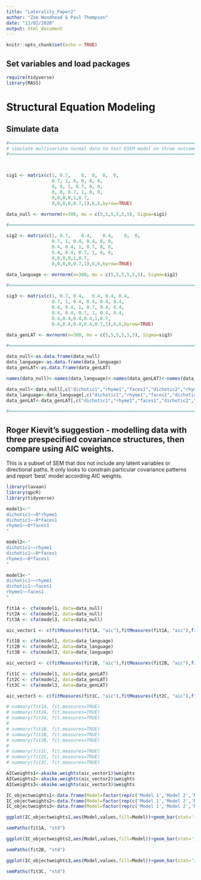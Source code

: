 ```yaml
---
title: "Laterality_Paper2"
author: "Zoe Woodhead & Paul Thompson"
date: "13/02/2020"
output: html_document
---
```


```r
knitr::opts_chunk$set(echo = TRUE)
```


## Set variables and load packages

```r

require(tidyverse)
library(MASS)
```


# Structural Equation Modeling

## Simulate data

```r
#========================================================================#
# simulate multivariate normal data to test ESEM model on three outcomes.#
#========================================================================#



sig1 <- matrix(c(1,	0.7,	0,	0,	0,	0,
                 0.7, 1, 0, 0, 0, 0,
                 0, 0, 1, 0.7, 0, 0,
                 0, 0, 0.7, 1, 0, 0,
                 0,0,0,0,1,0.7,
                 0,0,0,0,0.7,1),6,6,byrow=TRUE)

data_null <- mvrnorm(n=300, mu = c(5,5,5,5,5,5), Sigma=sig1)

#========================================================================#

sig2 <- matrix(c(1,	0.7,	0.4,	0.4,	0,	0,
                 0.7, 1, 0.4, 0.4, 0, 0,
                 0.4, 0.4, 1, 0.7, 0, 0,
                 0.4, 0.4, 0.7, 1, 0, 0,
                 0,0,0,0,1,0.7,
                 0,0,0,0,0.7,1),6,6,byrow=TRUE)

data_language <- mvrnorm(n=300, mu = c(5,5,5,5,5,5), Sigma=sig2)

#========================================================================#

sig3 <- matrix(c(1,	0.7, 0.4,	0.4, 0.4, 0.4,
                 0.7, 1, 0.4, 0.4, 0.4, 0.4,
                 0.4, 0.4, 1, 0.7, 0.4, 0.4,
                 0.4, 0.4, 0.7, 1, 0.4, 0.4,
                 0.4,0.4,0.4,0.4,1,0.7,
                 0.4,0.4,0.4,0.4,0.7,1),6,6,byrow=TRUE)

data_genLAT <- mvrnorm(n=300, mu = c(5,5,5,5,5,5), Sigma=sig3)

#========================================================================#

data_null<-as.data.frame(data_null)
data_language<-as.data.frame(data_language)
data_genLAT<-as.data.frame(data_genLAT)

names(data_null)<-names(data_language)<-names(data_genLAT)<-names(data_genLAT2)<-c("dichotic1","dichotic2","rhyme1","rhyme2","faces1","faces2")

data_null<-data_null[,c("dichotic1","rhyme1","faces1","dichotic2","rhyme2","faces2")]
data_language<-data_language[,c("dichotic1","rhyme1","faces1","dichotic2","rhyme2","faces2")]
data_genLAT<-data_genLAT[,c("dichotic1","rhyme1","faces1","dichotic2","rhyme2","faces2")]

#========================================================================#
```

## Roger Kievit's suggestion - modelling data with three prespecified covariance structures, then compare using AIC weights.

This is a subset of SEM that dos not include any latent variables or directional paths. It only looks to constrain particular covariance patterns and report 'best' model according AIC weights.

```r
library(lavaan)
library(qpcR)
library(tidyverse)

model1<-"
dichotic1~~0*rhyme1
dichotic1~~0*faces1 
rhyme1~~0*faces1 
"

model2<-"
dichotic1~~rhyme1 
dichotic1~~0*faces1
rhyme1~~0*faces1 
"

model3<-"
dichotic1~~rhyme1 
dichotic1~~faces1 
rhyme1~~faces1
"

fit1A <- cfa(model1, data=data_null)
fit2A <- cfa(model2, data=data_null)
fit3A <- cfa(model3, data=data_null)

aic_vector1 <- c(fitMeasures(fit1A, "aic"),fitMeasures(fit1A, "aic"),fitMeasures(fit1A, "aic"))

fit1B <- cfa(model1, data=data_language)
fit2B <- cfa(model2, data=data_language)
fit3B <- cfa(model3, data=data_language)

aic_vector2 <- c(fitMeasures(fit1B, "aic"),fitMeasures(fit2B, "aic"),fitMeasures(fit3B, "aic"))

fit1C <- cfa(model1, data=data_genLAT)
fit2C <- cfa(model2, data=data_genLAT)
fit3C <- cfa(model3, data=data_genLAT)

aic_vector3 <- c(fitMeasures(fit1C, "aic"),fitMeasures(fit2C, "aic"),fitMeasures(fit3C, "aic"))

# summary(fit1A, fit.measures=TRUE)
# summary(fit2A, fit.measures=TRUE)
# summary(fit3A, fit.measures=TRUE)
# 
# summary(fit1B, fit.measures=TRUE)
# summary(fit2B, fit.measures=TRUE)
# summary(fit3B, fit.measures=TRUE)
# 
# summary(fit1C, fit.measures=TRUE)
# summary(fit2C, fit.measures=TRUE)
# summary(fit3C, fit.measures=TRUE)

AICweights1<-akaike.weights(aic_vector1)$weights
AICweights2<-akaike.weights(aic_vector2)$weights
AICweights3<-akaike.weights(aic_vector3)$weights

IC_objectweights1<-data.frame(Model=factor(rep(c('Model 1','Model 2','Model 3'))), IC = factor(rep('AIC',each=3)),values=AICweights1)
IC_objectweights2<-data.frame(Model=factor(rep(c('Model 1','Model 2','Model 3'))), IC = factor(rep('AIC',each=3)),values=AICweights2)
IC_objectweights3<-data.frame(Model=factor(rep(c('Model 1','Model 2','Model 3'))), IC = factor(rep('AIC',each=3)),values=AICweights3)

ggplot(IC_objectweights1,aes(Model,values,fill=Model))+geom_bar(stat='identity',position="dodge")+ylab('Akaike weights') + theme_bw()

semPaths(fit1A, "std")

ggplot(IC_objectweights2,aes(Model,values,fill=Model))+geom_bar(stat='identity',position="dodge")+ylab('Akaike weights') + theme_bw()

semPaths(fit2B, "std")

ggplot(IC_objectweights3,aes(Model,values,fill=Model))+geom_bar(stat='identity',position="dodge")+ylab('Akaike weights') + theme_bw()

semPaths(fit3C, "std")

```
